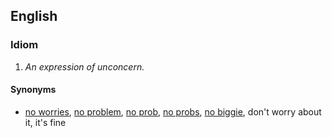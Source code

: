==English==

===Idiom===
{{infl|en|idiom|head=[[it's]] [[all]] [[good]]}}

# ''An expression of unconcern.''

====Synonyms====
* {{sense|expression of unconcern}} [[no worries]], [[no problem]], [[no prob]], [[no probs]], [[no biggie]], don't worry about it, it's fine